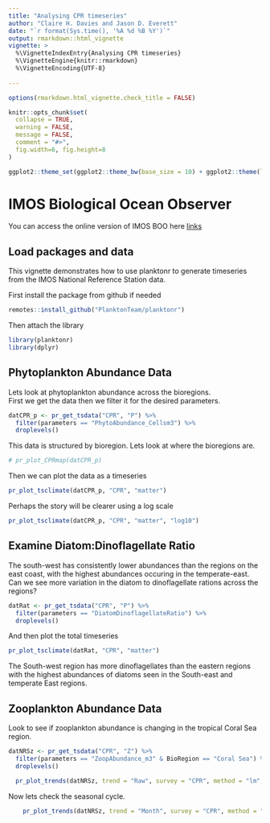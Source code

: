 ```yaml
---
title: "Analysing CPR timeseries"
author: "Claire H. Davies and Jason D. Everett"
date: "`r format(Sys.time(), '%A %d %B %Y')`"
output: rmarkdown::html_vignette
vignette: >
  %\VignetteIndexEntry{Analysing CPR timeseries}
  %\VignetteEngine{knitr::rmarkdown}
  %\VignetteEncoding{UTF-8}
  
---
```


```r
options(rmarkdown.html_vignette.check_title = FALSE)

knitr::opts_chunk$set(
  collapse = TRUE,
  warning = FALSE,
  message = FALSE,
  comment = "#>",
  fig.width=6, fig.height=8
)

ggplot2::theme_set(ggplot2::theme_bw(base_size = 10) + ggplot2::theme(legend.title = ggplot2::element_blank()))

```

# IMOS Biological Ocean Observer
You can access the online version of IMOS BOO here [links](https://jaseeverett.shinyapps.io/IMOS_BioOceanObserver/)

## Load packages and data
This vignette demonstrates how to use planktonr to generate timeseries from the IMOS National Reference Station data.

First install the package from github if needed

```r
remotes::install_github("PlanktonTeam/planktonr")
```

Then attach the library

```r
library(planktonr)
library(dplyr)
```

## Phytoplankton Abundance Data
Lets look at phytoplankton abundance across the bioregions.  
First we get the data then we filter it for the desired parameters.

```r
datCPR_p <- pr_get_tsdata("CPR", "P") %>%
  filter(parameters == "PhytoAbundance_Cellsm3") %>%
  droplevels()
```


This data is structured by bioregion. Lets look at where the bioregions are.

```r
# pr_plot_CPRmap(datCPR_p)
```


Then we can plot the data as a timeseries

```r
pr_plot_tsclimate(datCPR_p, "CPR", "matter") 
```

Perhaps the story will be clearer using a log scale

```r
pr_plot_tsclimate(datCPR_p, "CPR", "matter", "log10")
```

## Examine Diatom:Dinoflagellate Ratio
The south-west has consistently lower abundances than the regions on the east coast, with the highest abundances occuring in the temperate-east.
Can we see more variation in the diatom to dinoflagellate rations across the regions?

```r
datRat <- pr_get_tsdata("CPR", "P") %>%
  filter(parameters == "DiatomDinoflagellateRatio") %>%
  droplevels()
```

And then plot the total timeseries

```r
pr_plot_tsclimate(datRat, "CPR", "matter")
```


The South-west region has more dinoflagellates than the eastern regions with the highest abundances of diatoms seen in the South-east and temperate East regions.

## Zooplankton Abundance Data
Look to see if zooplankton abundance is changing in the tropical Coral Sea region.
```r
datNRSz <- pr_get_tsdata("CPR", "Z") %>%
  filter(parameters == "ZoopAbundance_m3" & BioRegion == "Coral Sea") %>%
  droplevels()
```


```r
  pr_plot_trends(datNRSz, trend = "Raw", survey = "CPR", method = "lm", y_trans = "log10")
```


Now lets check the seasonal cycle.
```r
    pr_plot_trends(datNRSz, trend = "Month", survey = "CPR", method = "loess", y_trans = "log10")
```
